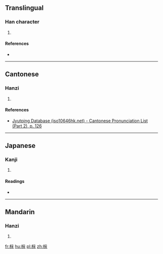 ==Translingual==

===Han character===
{{Han char|rn=75|rad=木|as=05|sn=9|four=|canj=木一一水 (DMME)|ids=⿰[[木]][[汞]]}}

# {{defn|Han|sort=木05}}

====References====
* {{Han ref|kx=0520.030|dkj=14639|hdz=21192.071|uh=67E1|ud=26593}}

----

==Cantonese==

===Hanzi===
{{yue-hanzi|jyut=[[wing5]]|y=wing5}}

# {{defn|lang=yue|sort=木05}}

====References====
*[http://www.iso10646hk.net/jp/document/download.jsp Jyutping Database (iso10646hk.net) - Cantonese Pronunciation List (Part 2), p. 126]

----

==Japanese==

===Kanji===
{{ja-kanji|grade=|rs=木05}}

# {{defn|lang=ja|sort=木05}}

====Readings====
* {{ja-readings|on=[[えい]] (ei), [[よう]] (yō)|kun=}}

----

==Mandarin==

===Hanzi===
{{cmn-hanzi|pin=[[yǒng]] ([[yong3]])|wg=yung<sup>3</sup>}}

# {{defn|lang=cmn|sort=木05}}

[[fr:柡]]
[[hu:柡]]
[[pl:柡]]
[[zh:柡]]